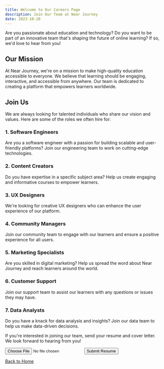 ```yaml
---
title: Welcome to Our Careers Page
description: Join Our Team at Near Journey
date: 2023-10-28
---
```

<div className="text-white">

Are you passionate about education and technology? Do you want to be part of an innovative team that's shaping the future of online learning? If so, we'd love to hear from you! 

## Our Mission

At Near Journey, we're on a mission to make high-quality education accessible to everyone. We believe that learning should be engaging, interactive, and accessible from anywhere. Our team is dedicated to creating a platform that empowers learners worldwide.

## Join Us

We are always looking for talented individuals who share our vision and values. Here are some of the roles we often hire for:

### 1. Software Engineers

Are you a software engineer with a passion for building scalable and user-friendly platforms? Join our engineering team to work on cutting-edge technologies.

### 2. Content Creators

Do you have expertise in a specific subject area? Help us create engaging and informative courses to empower learners.

### 3. UX Designers

We're looking for creative UX designers who can enhance the user experience of our platform.

### 4. Community Managers

Join our community team to engage with our learners and ensure a positive experience for all users.

### 5. Marketing Specialists

Are you skilled in digital marketing? Help us spread the word about Near Journey and reach learners around the world.

### 6. Customer Support

Join our support team to assist our learners with any questions or issues they may have.

### 7. Data Analysts

Do you have a knack for data analysis and insights? Join our data team to help us make data-driven decisions.

If you're interested in joining our team, send your resume and cover letter. We look forward to hearing from you!

<form>
  <input type="file" accept=".pdf, .doc, .docx" />
  <button
  type="submit"
  style={{
    backgroundColor: '#007BFF',  // Background color
    color: 'white',             // Text color
    padding: '10px 10px',       // Padding
    border: 'none',            // Remove border
    borderRadius: '4px',        // Add border radius
    cursor: 'pointer',         // Change cursor on hover
  }}
>
  Submit Resume
</button>

</form>

[Back to Home](/)

</div>
